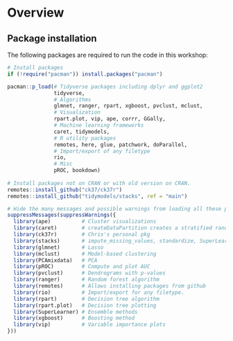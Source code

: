 # Overview

## Package installation

The following packages are required to run the code in this workshop:

```r

# Install packages 
if (!require("pacman")) install.packages("pacman")

pacman::p_load(# Tidyverse packages including dplyr and ggplot2 
               tidyverse,
               # Algorithms
               glmnet, ranger, rpart, xgboost, pvclust, mclust, 
               # Visualization
               rpart.plot, vip, ape, corrr, GGally,
               # Machine learning frameworks
               caret, tidymodels, 
               # R utility packages
               remotes, here, glue, patchwork, doParallel,
               # Import/export of any filetype
               rio,
               # Misc
               pROC, bookdown)
  
# Install packages not on CRAN or with old version on CRAN.
remotes::install_github("ck37/ck37r")
remotes::install_github("tidymodels/stacks", ref = "main")

# Hide the many messages and possible warnings from loading all these packages.
suppressMessages(suppressWarnings({  
  library(ape)          # Cluster visualizations
  library(caret)        # createDataPartition creates a stratified random split 
  library(ck37r)        # Chris's personal pkg 
  library(stacks)       # impute_missing_values, standardize, SuperLearner helpers
  library(glmnet)       # Lasso 
  library(mclust)       # Model-based clustering
  library(PCAmixdata)   # PCA
  library(pROC)         # Compute and plot AUC 
  library(pvclust)      # Dendrograms with p-values
  library(ranger)       # Random forest algorithm
  library(remotes)      # Allows installing packages from github
  library(rio)          # Import/export for any filetype.
  library(rpart)        # Decision tree algorithm
  library(rpart.plot)   # Decision tree plotting
  library(SuperLearner) # Ensemble methods
  library(xgboost)      # Boosting method
  library(vip)          # Variable importance plots
}))

```

